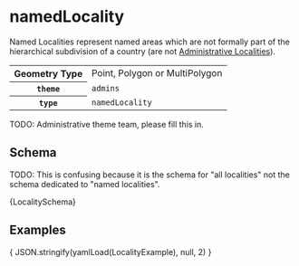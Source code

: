 
# namedLocality

Named Localities represent named areas which are not formally part of
the hierarchical subdivision of a country (are not
[Administrative Localities](administrativeLocality)).

<table>
  <tr>
    <th>Geometry Type</th>
    <td>Point, Polygon or MultiPolygon</td>
  </tr>
  <tr>
    <th><code>theme</code></th>
    <td><code>admins</code></td>
  </tr>
  <tr>
    <th><code>type</code></th>
    <td><code>namedLocality</code></td>
  </tr>
</table>

TODO: Administrative theme team, please fill this in.

## Schema

TODO: This is confusing because it is the schema for "all localities"
not the schema dedicated to "named localities".

<Tabs>
  <TabItem value="browsable" label="Browsable" default>
    <JSONSchemaViewer schema={ yamlLoad(LocalitySchema) } resolverOptions={ generateResolverOptions({remote: true, basePath: '/admins'})}/>
  </TabItem>
  <TabItem value="yaml" label="YAML" default>
    <CodeBlock language="jsx">{LocalitySchema}</CodeBlock>
  </TabItem>
</Tabs>

## Examples

<Tabs>
  <TabItem value="1" label="Locality" default>
    <CodeBlock language="json">{ JSON.stringify(yamlLoad(LocalityExample), null, 2) }</CodeBlock>
  </TabItem>
</Tabs>
